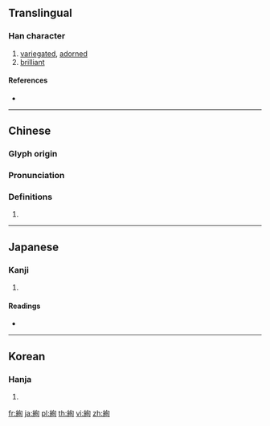 {{character info/new}}
{{also|绚}}
==Translingual==

===Han character===
{{Han char|rn=120|rad=糸|as=06|sn=12|four=27920|canj=VFPA}}

# [[variegated]], [[adorned]]
# [[brilliant]]

====References====
* {{Han ref|kx=0923.010|dkj=27427|dj=1357.140|hdz=53395.060|uh=7D62|ud=32098|bh=B5BA|bd=46522}}

----

==Chinese==
{{zh-forms|s=绚}}

===Glyph origin===
{{Han etym}}

===Pronunciation===
{{zh-pron
|m=xuàn
|c=hyun3,seon1+
|mn=qz,xm,zz:hiàn
|mc=y
|oc=y
|cat=
}}

===Definitions===
{{zh-hanzi}}

# {{rfdef|zh}}

----

==Japanese==

===Kanji===
{{ja-kanji|grade=|rs=糸06}}

# {{defn|lang=ja|sort=糸06}}

====Readings====
* {{ja-readings|on=[[けん]] (ken)|kun=[[あや]] (aya)|nanori=}}

----

==Korean==

===Hanja===
{{ko-hanja|hangeul=현|eumhun=|rv=hyeon|mr=hyŏn|y=hyen}}

# {{defn|lang=ko|sort=糸06}}

[[fr:絢]]
[[ja:絢]]
[[pl:絢]]
[[th:絢]]
[[vi:絢]]
[[zh:絢]]